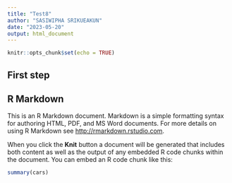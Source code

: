 ```yaml
---
title: "Test8"
author: "SASIWIPHA SRIKUEAKUN"
date: "2023-05-20"
output: html_document
---
```


```r
knitr::opts_chunk$set(echo = TRUE)
```
## First step
 
## R Markdown

This is an R Markdown document. Markdown is a simple formatting syntax for authoring HTML, PDF, and MS Word documents. For more details on using R Markdown see <http://rmarkdown.rstudio.com>.

When you click the **Knit** button a document will be generated that includes both content as well as the output of any embedded R code chunks within the document. You can embed an R code chunk like this:

```r
summary(cars)
```





